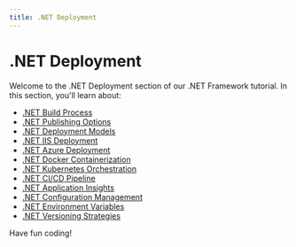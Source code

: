 ```yaml
---
title: .NET Deployment
---
```


# .NET Deployment

Welcome to the .NET Deployment section of our .NET Framework tutorial. In this section, you'll learn about:

- [.NET Build Process](./0-net-build-process.mdx)
- [.NET Publishing Options](./1-net-publishing-options.mdx)
- [.NET Deployment Models](./2-net-deployment-models.mdx)
- [.NET IIS Deployment](./3-net-iis-deployment.mdx)
- [.NET Azure Deployment](./4-net-azure-deployment.mdx)
- [.NET Docker Containerization](./5-net-docker-containerization.mdx)
- [.NET Kubernetes Orchestration](./6-net-kubernetes-orchestration.mdx)
- [.NET CI/CD Pipeline](./7-net-cicd-pipeline.mdx)
- [.NET Application Insights](./8-net-application-insights.mdx)
- [.NET Configuration Management](./9-net-configuration-management.mdx)
- [.NET Environment Variables](./10-net-environment-variables.mdx)
- [.NET Versioning Strategies](./11-net-versioning-strategies.mdx)

Have fun coding!